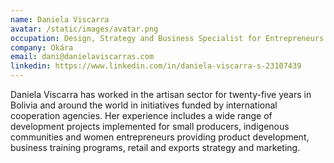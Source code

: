 ```yaml
---
name: Daniela Viscarra
avatar: /static/images/avatar.png
occupation: Design, Strategy and Business Specialist for Entrepreneurs and Organizations
company: Okára
email: dani@danielaviscarras.com
linkedin: https://www.linkedin.com/in/daniela-viscarra-s-23107439
---
```


Daniela Viscarra has worked in the artisan sector for twenty-five years in Bolivia and around the world in initiatives funded by international cooperation agencies. Her experience includes a wide range of development projects implemented for small producers, indigenous communities and women entrepreneurs providing product development, business training programs, retail and exports strategy and marketing. 